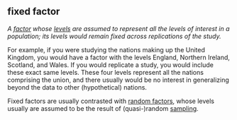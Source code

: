 ## fixed factor

<dfn>A [factor](f.html#factor) whose [levels](l.html#level) are assumed to represent all the levels of interest in a population; its levels would remain fixed across replications of the study.</dfn>

For example, if you were studying the nations making up the United Kingdom, you would have a factor with the levels England, Northern Ireland, Scotland, and Wales. If you would replicate a study, you would include these exact same levels. These four levels represent all the nations comprising the union, and there usually would be no interest in generalizing beyond the data to other (hypothetical) nations.

Fixed factors are usually contrasted with [random factors](r.html#random-factor), whose levels usually are assumed to be the result of (quasi-)random [sampling](s.html#sample).
